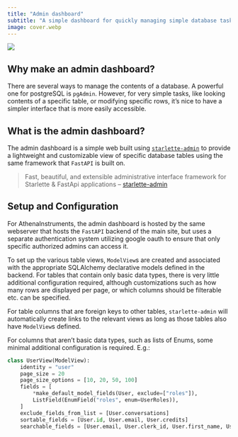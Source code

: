 ```yaml
---
title: "Admin dashboard"
subtitle: "A simple dashboard for quickly managing simple database tasks."
image: cover.webp
---
```


![](cover.webp)

## Why make an admin dashboard?

There are several ways to manage the contents of a database. A powerful one for postgreSQL is `pgAdmin`. However, for very simple tasks, like looking contents of a specific table, or modifying specific rows, it's nice to have a simpler interface that is more easily accessible. 


## What is the admin dashboard?

The admin dashboard is a simple web built using [`starlette-admin`](https://jowilf.github.io/starlette-admin/) to provide a lightweight and customizable view of specific database tables using the same framework that `FastAPI` is built on. 

> Fast, beautiful, and extensible administrative interface framework for Starlette & FastApi applications -- [starlette-admin](https://jowilf.github.io/starlette-admin/)


## Setup and Configuration

For AthenaInstruments, the admin dashboard is hosted by the same webserver that hosts the `FastAPI` backend of the main site, but uses a separate authentication system utilizing google oauth to ensure that only specific authorized admins can access it.

To set up the various table views, `ModelView`s are created and associated with the appropriate SQLAlchemy declarative models defined in the backend. For tables that contain only basic data types, there is very little additional configuration required, although customizations such as how many rows are displayed per page, or which columns should be filterable etc. can be specified. 

For table columns that are foreign keys to other tables, `starlette-admin` will automatically create links to the relevant views as long as those tables also have `ModelView`s defined.

For columns that aren't basic data types, such as lists of Enums, some minimal additional configuration is required. E.g.:


```python
class UserView(ModelView):
    identity = "user"
    page_size = 20
    page_size_options = [10, 20, 50, 100]
    fields = [
        *make_default_model_fields(User, exclude=["roles"]),
        ListField(EnumField("roles", enum=UserRoles)),
    ]
    exclude_fields_from_list = [User.conversations]
    sortable_fields = [User.id, User.email, User.credits]
    searchable_fields = [User.email, User.clerk_id, User.first_name, User.last_name]
```




